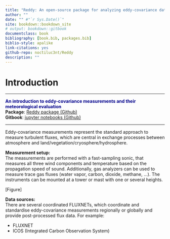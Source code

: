 ```yaml
--- 
title: "Reddy: An open-source package for analyzing eddy-covariance data"
author: ""
date: "" #"`r Sys.Date()`"
site: bookdown::bookdown_site
# output: bookdown::gitbook
documentclass: book
bibliography: [book.bib, packages.bib]
biblio-style: apalike
link-citations: yes
github-repo: noctiluc3nt/Reddy
description: ""
---
```



# Introduction

<hr>
<span style="color: darkblue;">**An introduction to eddy-covariance measurements and their meteorological evaluation**</span> <br>
**Package**: <a href="https://github.com/noctiluc3nt/Reddy">Reddy package (Github)</a> <br>
**Gitbook**: <a href="https://github.com/noctiluc3nt/ec_analyze/tree/main/notebooks">jupyter notebooks (Github)</a>
<hr>

Eddy-covariance measurements represent the standard approach to measure turbulent fluxes, which are central in exchange processes between atmosphere and land/vegetation/cryosphere/hydrosphere. 
<br>



**Measurement setup:** <br>
The measurements are performed with a fast-sampling sonic, that measures all three wind components and temperature based on the propagation speed of sound. 
Additionally, gas analyzers can be used to measure trace gas fluxes (water vapor, carbon, dioxide, methane, ...). 
The instruments can be mounted at a tower or mast with one or several heights.


[Figure]


**Data sources:** <br>
There are several coordinated FLUXNETs, which coordinate and standardise eddy-covariance measurements regionally or globally and provide post-processed flux data. For example:<br>

- FLUXNET
- ICOS (Integrated Carbon Observation System)